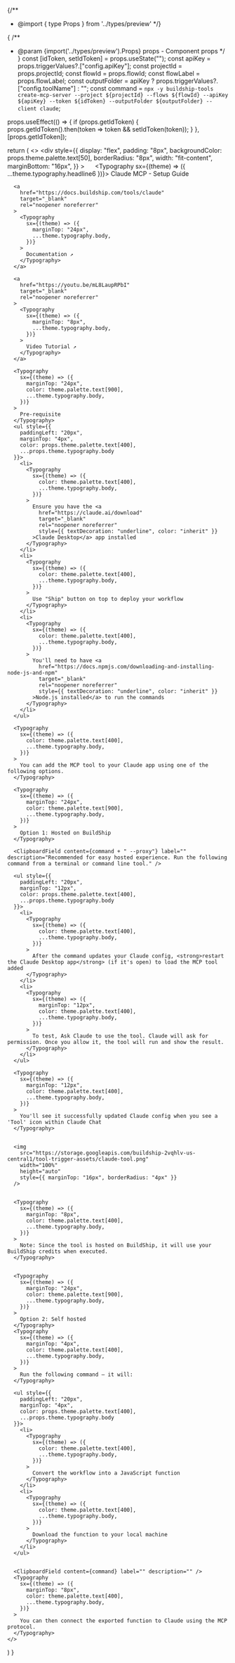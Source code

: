 {/**
* @import { type Props } from '../types/preview'
*/}

{
/**
 * @param {import('../types/preview').Props} props - Component props
 */
}
  const [idToken, setIdToken] = props.useState("");
  const apiKey = props.triggerValues?.["config.apiKey"];
  const projectId = props.projectId;
  const flowId = props.flowId;
  const flowLabel = props.flowLabel;
  const outputFolder = apiKey ? props.triggerValues?.["config.toolName"] : "";
  const command = `npx -y buildship-tools create-mcp-server --project ${projectId} --flows ${flowId} --apiKey ${apiKey} --token ${idToken} --outputFolder ${outputFolder} --client claude`;

  props.useEffect(() => {
    if (props.getIdToken) {
      props.getIdToken().then(token => token && setIdToken(token));
    }
  }, [props.getIdToken]);

  return (
    <>
      <div
        style={{
          display: "flex",
          padding: "8px",
          backgroundColor: props.theme.palette.text[50],
          borderRadius: "8px",
          width: "fit-content",
          marginBottom: "16px",
        }}
      >
        <img src="https://firebasestorage.googleapis.com/v0/b/website-a1s39m.appspot.com/o/buildship-app-logos%2Fanthropic.png?alt=media&token=ec0eb8dc-f0d4-4f97-a144-023f1aa8118e" width="16" height="16" />
      </div>
      <Typography sx={(theme) => ({ ...theme.typography.headline6 })}>
        Claude MCP - Setup Guide
      </Typography>

      <a
        href="https://docs.buildship.com/tools/claude"
        target="_blank"
        rel="noopener noreferrer"
      >
        <Typography
          sx={(theme) => ({
            marginTop: "24px",
            ...theme.typography.body,
          })}
        >
          Documentation ↗
        </Typography>
      </a>

      <a
        href="https://youtu.be/mL8LaupRPbI"
        target="_blank"
        rel="noopener noreferrer"
      >
        <Typography
          sx={(theme) => ({
            marginTop: "8px",
            ...theme.typography.body,
          })}
        >
          Video Tutorial ↗
        </Typography>
      </a>

      <Typography
        sx={(theme) => ({
          marginTop: "24px",
          color: theme.palette.text[900],
          ...theme.typography.body,
        })}
      >
        Pre-requisite
      </Typography>
      <ul style={{
        paddingLeft: "20px",
        marginTop: "4px",
        color: props.theme.palette.text[400],
        ...props.theme.typography.body
      }}>
        <li>
          <Typography
            sx={(theme) => ({
              color: theme.palette.text[400],
              ...theme.typography.body,
            })}
          >
            Ensure you have the <a
              href="https://claude.ai/download"
              target="_blank"
              rel="noopener noreferrer"
              style={{ textDecoration: "underline", color: "inherit" }}
            >Claude Desktop</a> app installed
          </Typography>
        </li>
        <li>
          <Typography
            sx={(theme) => ({
              color: theme.palette.text[400],
              ...theme.typography.body,
            })}
          >
            Use "Ship" button on top to deploy your workflow
          </Typography>
        </li>
        <li>
          <Typography
            sx={(theme) => ({
              color: theme.palette.text[400],
              ...theme.typography.body,
            })}
          >
            You'll need to have <a
              href="https://docs.npmjs.com/downloading-and-installing-node-js-and-npm"
              target="_blank"
              rel="noopener noreferrer"
              style={{ textDecoration: "underline", color: "inherit" }}
            >Node.js installed</a> to run the commands
          </Typography>
        </li>
      </ul>

      <Typography
        sx={(theme) => ({
          color: theme.palette.text[400],
          ...theme.typography.body,
        })}
      >
        You can add the MCP tool to your Claude app using one of the following options.
      </Typography>

      <Typography
        sx={(theme) => ({
          marginTop: "24px",
          color: theme.palette.text[900],
          ...theme.typography.body,
        })}
      >
        Option 1: Hosted on BuildShip
      </Typography>

      <ClipboardField content={command + " --proxy"} label="" description="Recommended for easy hosted experience. Run the following command from a terminal or command line tool." />

      <ul style={{
        paddingLeft: "20px",
        marginTop: "12px",
        color: props.theme.palette.text[400],
        ...props.theme.typography.body
      }}>
        <li>
          <Typography
            sx={(theme) => ({
              color: theme.palette.text[400],
              ...theme.typography.body,
            })}
          >
            After the command updates your Claude config, <strong>restart the Claude Desktop app</strong> (if it's open) to load the MCP tool added
          </Typography>
        </li>
        <li>
          <Typography
            sx={(theme) => ({
              marginTop: "12px",
              color: theme.palette.text[400],
              ...theme.typography.body,
            })}
          >
            To test, Ask Claude to use the tool. Claude will ask for permission. Once you allow it, the tool will run and show the result.
          </Typography>
        </li>
      </ul>

      <Typography
        sx={(theme) => ({
          marginTop: "12px",
          color: theme.palette.text[400],
          ...theme.typography.body,
        })}
      >
        You'll see it successfully updated Claude config when you see a 'Tool' icon within Claude Chat
      </Typography>


      <img
        src="https://storage.googleapis.com/buildship-2vqhlv-us-central1/tool-trigger-assets/claude-tool.png"
        width="100%"
        height="auto"
        style={{ marginTop: "16px", borderRadius: "4px" }}
      />


      <Typography
        sx={(theme) => ({
          marginTop: "8px",
          color: theme.palette.text[400],
          ...theme.typography.body,
        })}
      >
        Note: Since the tool is hosted on BuildShip, it will use your BuildShip credits when executed.
      </Typography>


      <Typography
        sx={(theme) => ({
          marginTop: "24px",
          color: theme.palette.text[900],
          ...theme.typography.body,
        })}
      >
        Option 2: Self hosted
      </Typography>
      <Typography
        sx={(theme) => ({
          marginTop: "4px",
          color: theme.palette.text[400],
          ...theme.typography.body,
        })}
      >
        Run the following command — it will:
      </Typography>

      <ul style={{
        paddingLeft: "20px",
        marginTop: "4px",
        color: props.theme.palette.text[400],
        ...props.theme.typography.body
      }}>
        <li>
          <Typography
            sx={(theme) => ({
              color: theme.palette.text[400],
              ...theme.typography.body,
            })}
          >
            Convert the workflow into a JavaScript function
          </Typography>
        </li>
        <li>
          <Typography
            sx={(theme) => ({
              color: theme.palette.text[400],
              ...theme.typography.body,
            })}
          >
            Download the function to your local machine
          </Typography>
        </li>
      </ul>


      <ClipboardField content={command} label="" description="" />
      <Typography
        sx={(theme) => ({
          marginTop: "8px",
          color: theme.palette.text[400],
          ...theme.typography.body,
        })}
      >
        You can then connect the exported function to Claude using the MCP protocol.
      </Typography>
    </>
  )
}
